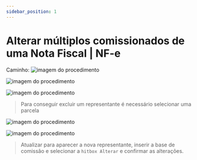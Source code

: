```yaml
---
sidebar_position: 1
---
```


# Alterar múltiplos comissionados de uma Nota Fiscal | NF-e

Caminho:
![imagem do procedimento](../../../../static/img/mult_comissionados_1.png)

![imagem do procedimento](../../../../static/img/mult_comissionados_2.png)

![imagem do procedimento](../../../../static/img/mult_comissionados_3.png)
> Para conseguir excluir um representante é necessário selecionar uma parcela

![imagem do procedimento](../../../../static/img/mult_comissionados_4.png)

![imagem do procedimento](../../../../static/img/mult_comissionados_5.png)
> Atualizar para aparecer a nova representante, inserir a base de comissão e selecionar a `hitbox Alterar` e confirmar as alterações.